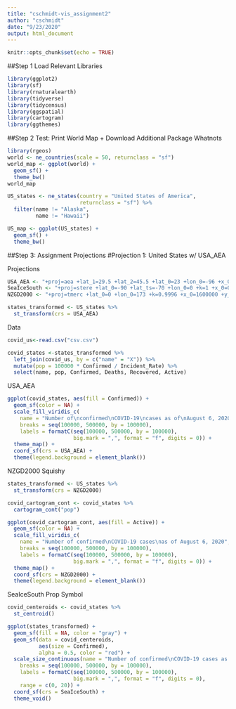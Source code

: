 ```yaml
---
title: "cschmidt-vis_assignment2"
author: "cschmidt"
date: "9/23/2020"
output: html_document
---
```


```r
knitr::opts_chunk$set(echo = TRUE)
```

##Step 1
Load Relevant Libraries
```r
library(ggplot2)
library(sf)
library(rnaturalearth)
library(tidyverse)
library(tidycensus)
library(ggspatial)
library(cartogram)
library(ggthemes)
```

##Step 2
Test: Print World Map + Download Additional Package Whatnots
```r
library(rgeos)
world <- ne_countries(scale = 50, returnclass = "sf") 
world_map <- ggplot(world) +
  geom_sf() +
  theme_bw()
world_map

US_states <- ne_states(country = "United States of America", 
                       returnclass = "sf") %>%
  filter(name != "Alaska",
         name != "Hawaii")

US_map <- ggplot(US_states) +
  geom_sf() +
  theme_bw()


```
##Step 3: Assignment Projections
#Projection 1: United States w/ USA_AEA

Projections
```r
USA_AEA <- "+proj=aea +lat_1=29.5 +lat_2=45.5 +lat_0=23 +lon_0=-96 +x_0=0 +y_0=0 +ellps=clrk66 +units=m +no_defs"
SeaIceSouth <- "+proj=stere +lat_0=-90 +lat_ts=-70 +lon_0=0 +k=1 +x_0=0 +y_0=0 +a=6378273 +b=6356889.449 +units=m +no_defs"
NZGD2000 <- "+proj=tmerc +lat_0=0 +lon_0=173 +k=0.9996 +x_0=1600000 +y_0=10000000 +ellps=GRS80 +towgs84=0,0,0,0,0,0,0 +units=m +no_defs"

states_transformed <- US_states %>%
  st_transform(crs = USA_AEA)

```

Data
```r
covid_us<-read.csv("csv.csv")

covid_states <-states_transformed %>%
  left_join(covid_us, by = c("name" = "X")) %>%
  mutate(pop = 100000 * Confirmed / Incident_Rate) %>%
  select(name, pop, Confirmed, Deaths, Recovered, Active)
```


USA_AEA
```r

ggplot(covid_states, aes(fill = Confirmed)) +
  geom_sf(color = NA) +
  scale_fill_viridis_c(
    name = "Number of\nconfirmed\nCOVID-19\ncases as of\nAugust 6, 2020",
    breaks = seq(100000, 500000, by = 100000),
    labels = formatC(seq(100000, 500000, by = 100000), 
                     big.mark = ",", format = "f", digits = 0)) +
  theme_map() +
  coord_sf(crs = USA_AEA) +
  theme(legend.background = element_blank())
```
NZGD2000 Squishy
```r
states_transformed <- US_states %>%
  st_transform(crs = NZGD2000)

covid_cartogram_cont <- covid_states %>%
  cartogram_cont("pop")

ggplot(covid_cartogram_cont, aes(fill = Active)) +
  geom_sf(color = NA) +
  scale_fill_viridis_c(
    name = "Number of confirmed\nCOVID-19 cases\nas of August 6, 2020",
    breaks = seq(100000, 500000, by = 100000),
    labels = formatC(seq(100000, 500000, by = 100000), 
                     big.mark = ",", format = "f", digits = 0)) +
  theme_map() +
  coord_sf(crs = NZGD2000) +
  theme(legend.background = element_blank())
```
SeaIceSouth Prop Symbol
```r
covid_centeroids <- covid_states %>%
  st_centroid()

ggplot(states_transformed) +
  geom_sf(fill = NA, color = "gray") +
  geom_sf(data = covid_centeroids, 
          aes(size = Confirmed),
          alpha = 0.5, color = "red") +
  scale_size_continuous(name = "Number of confirmed\nCOVID-19 cases as of\nAugust 6, 2020",
    breaks = seq(100000, 500000, by = 100000),
    labels = formatC(seq(100000, 500000, by = 100000), 
                     big.mark = ",", format = "f", digits = 0),
    range = c(0, 20)) +
  coord_sf(crs = SeaIceSouth) +
  theme_void() 

```

